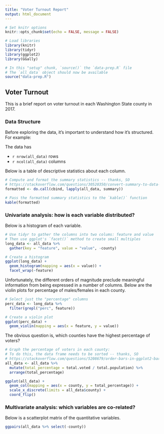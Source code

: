 ```yaml
---
title: "Voter Turnout Report"
output: html_document
---
```


```r
# Set knitr options
knitr::opts_chunk$set(echo = FALSE, message = FALSE)

# Load libraries
library(knitr)
library(tidyr)
library(ggplot2)
library(GGally)

# In this "setup" chunk, `source()` the `data-prep.R` file 
# The `all_data` object should now be available
source("data-prep.R")
```

## Voter Turnout
This is a brief report on voter turnout in each Washington State county in 2017. 

### Data Structure
Before exploring the data, it's important to understand how it's structured. For example:

The data has

- `r nrow(all_data)` rows
- `r ncol(all_data)` columns

Below is a table of descriptive statistics about each column.

```r
# Compute and format the summary statistics -- thanks, SO
# https://stackoverflow.com/questions/30520350/convert-summary-to-data-frame
formatted <- do.call(cbind, lapply(all_data, summary))

# Pass the formatted summary statistics to the `kable()` function
kable(formatted)
```

### Univariate analysis: how is each variable distributed?
Below is a histogram of each variable.

```r
# Use tidyr to gather the columns into two colums: feature and value
# Then use ggplot's `facet()` method to create small multiples
long_data <- all_data %>% 
  gather(key = "feature", value = "value", -county)

# Create a histogram
ggplot(long_data) +
  geom_histogram(mapping = aes(x = value)) +
  facet_wrap(~feature)
```

Unfortunately, the different orders of magnitude preclude meaningful information from being expressed in a number of columns. Below are the violin plots for percentage of males/females in each county.

```r
# Select just the "percentage" columns
perc_data <- long_data %>% 
  filter(grepl("perc", feature)) 

# Create a violin plot
ggplot(perc_data) +
  geom_violin(mapping = aes(x = feature, y = value)) 
```

The obvious question is, which counties have the highest percentage of voters?

```r
# Graph the percentage of voters in each county:
# To do this, the data frame needs to be sorted -- thanks, SO
# https://stackoverflow.com/questions/5208679/order-bars-in-ggplot2-bar-graph
all_data <- all_data %>% 
  mutate(total_percentage = total.voted / total.population) %>% 
  arrange(total_percentage)

ggplot(all_data) +
  geom_col(mapping = aes(x = county, y = total_percentage)) +
  scale_x_discrete(limits = all_data$county) +
  coord_flip()
```

### Multivariate analysis: which variables are co-related?
Below is a scatterplot matrix of the quantitative variables.

```r
ggpairs(all_data %>% select(-county))
```
